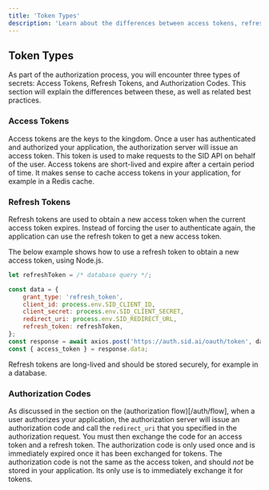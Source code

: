 ```yaml
---
title: 'Token Types'
description: 'Learn about the differences between access tokens, refresh tokens, and authorization codes'
---
```

## Token Types
As part of the authorization process, you will encounter three types of secrets: Access Tokens, Refresh Tokens, and Authorization Codes. 
This section will explain the differences between these, as well as related best practices.

### Access Tokens
Access tokens are the keys to the kingdom. 
Once a user has authenticated and authorized your application, the authorization server will issue an access token. 
This token is used to make requests to the SID API on behalf of the user. 
Access tokens are short-lived and expire after a certain period of time.
<Info>
It makes sense to cache access tokens in your application, for example in a Redis cache.
</Info>

### Refresh Tokens
Refresh tokens are used to obtain a new access token when the current access token expires. 
Instead of forcing the user to authenticate again, the application can use the refresh token to get a new access token. 

The below example shows how to use a refresh token to obtain a new access token, using Node.js.
```js
let refreshToken = /* database query */;

const data = {
    grant_type: 'refresh_token',
    client_id: process.env.SID_CLIENT_ID,
    client_secret: process.env.SID_CLIENT_SECRET,
    redirect_uri: process.env.SID_REDIRECT_URL,
    refresh_token: refreshToken,
};
const response = await axios.post('https://auth.sid.ai/oauth/token', data);
const { access_token } = response.data;
```
<Info>
Refresh tokens are long-lived and should be stored securely, for example in a database.
</Info>

### Authorization Codes
As discussed in the section on the (authorization flow)[/auth/flow], when a user authorizes your application, 
the authorization server will issue an authorization code and call the `redirect_uri` that you specified in the authorization request.
You must then exchange the code for an access token and a refresh token. 
The authorization code is only used once and is immediately expired once it has been exchanged for tokens. 
<Warning>
The authorization code is not the same as the access token, and should _not_ be stored in your application.
Its only use is to immediately exchange it for tokens.
</Warning>
